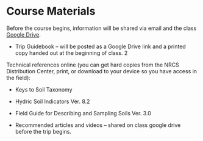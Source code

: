 # Course Materials

Before the course begins, information will be shared via email and the class [Google Drive](xxxx).
 
- Trip Guidebook – will be posted as a Google Drive link and a printed copy handed out at the beginning of class.
2

Technical references online (you can get hard copies from the NRCS Distribution Center, print, or download to your device so you have access in the field):

- Keys to Soil Taxonomy

- Hydric Soil Indicators Ver. 8.2

- Field Guide for Describing and Sampling Soils Ver. 3.0

- Recommended articles and videos – shared on class google drive before the trip begins.